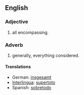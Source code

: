 ==English==
===Adjective===
#all encompassing.

===Adverb===
#generally, everything considered.

====Translations====
*German: [[insgesamt]]
*[[Interlingua]]: [[supertoto]]
*Spanish: [[sobretodo]]